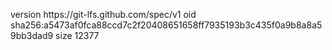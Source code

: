 version https://git-lfs.github.com/spec/v1
oid sha256:a5473af0fca88ccd7c2f20408651658ff7935193b3c435f0a9b8a8a59bb3dad9
size 12377
